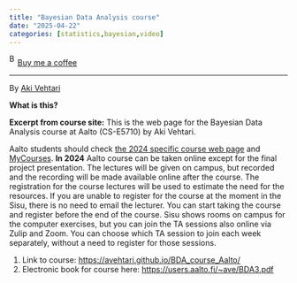 ```yaml
---
title: "Bayesian Data Analysis course"
date: "2025-04-22"
categories: [statistics,bayesian,video]
---
```


<link href="https://fonts.googleapis.com/css?family=Cookie" rel="stylesheet"><a class="bmc-button" target="_blank" href="https://www.buymeacoffee.com/JoscelinRocha">![Buy me a coffee](https://cdn.buymeacoffee.com/buttons/bmc-new-btn-logo.svg){alt="Buy me a coffee" width="15" height="21"}Buy me a coffee</a>

------------------------------------------------------------------------

By [Aki Vehtari](https://avehtari.github.io/BDA_course_Aalto/)

**What is this?**

**Excerpt from course site:** This is the web page for the Bayesian Data Analysis course at Aalto (CS-E5710) by Aki Vehtari.

Aalto students should check [the 2024 specific course web page](https://avehtari.github.io/BDA_course_Aalto/Aalto2024.html) and [MyCourses](https://mycourses.aalto.fi/course/view.php?id=44799). **In 2024** Aalto course can be taken online except for the final project presentation. The lectures will be given on campus, but recorded and the recording will be made available online after the course. The registration for the course lectures will be used to estimate the need for the resources. If you are unable to register for the course at the moment in the Sisu, there is no need to email the lecturer. You can start taking the course and register before the end of the course. Sisu shows rooms on campus for the computer exercises, but you can join the TA sessions also online via Zulip and Zoom. You can choose which TA session to join each week separately, without a need to register for those sessions.

1.  Link to course: <https://avehtari.github.io/BDA_course_Aalto/>
2.  Electronic book for course here: <https://users.aalto.fi/~ave/BDA3.pdf>
